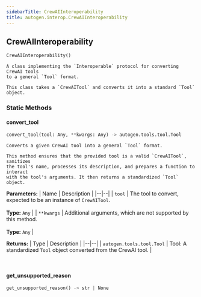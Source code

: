 ```yaml
---
sidebarTitle: CrewAIInteroperability
title: autogen.interop.CrewAIInteroperability
---
```

<h2 id="autogen.interop.CrewAIInteroperability" class="doc doc-heading">
    <code class="doc-symbol doc-symbol-heading doc-symbol-class"></code>
    <span class="doc doc-object-name doc-class-name">CrewAIInteroperability</span>
</h2>

```python
CrewAIInteroperability()
```

    A class implementing the `Interoperable` protocol for converting CrewAI tools
    to a general `Tool` format.
    
    This class takes a `CrewAITool` and converts it into a standard `Tool` object.

### Static Methods

<code class="doc-symbol doc-symbol-heading doc-symbol-method"></code>
#### convert_tool

```python
convert_tool(tool: Any, **kwargs: Any) -> autogen.tools.tool.Tool
```

    Converts a given CrewAI tool into a general `Tool` format.
    
    This method ensures that the provided tool is a valid `CrewAITool`, sanitizes
    the tool's name, processes its description, and prepares a function to interact
    with the tool's arguments. It then returns a standardized `Tool` object.

<b>Parameters:</b>
| Name | Description |
|--|--|
| `tool` | The tool to convert, expected to be an instance of `CrewAITool`.<br/><br/>**Type:** `Any` |
| `**kwargs` | Additional arguments, which are not supported by this method.<br/><br/>**Type:** `Any` |

<b>Returns:</b>
| Type | Description |
|--|--|
| `autogen.tools.tool.Tool` | Tool: A standardized `Tool` object converted from the CrewAI tool. |

<br />

<code class="doc-symbol doc-symbol-heading doc-symbol-method"></code>
#### get_unsupported_reason

```python
get_unsupported_reason() -> str | None
```

    

<br />